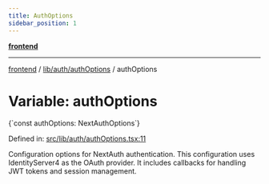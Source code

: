 ```yaml
---
title: AuthOptions
sidebar_position: 1
---
```



[**frontend**](../../../..)

***

[frontend](../../../..) / [lib/auth/authOptions](..) / authOptions

# Variable: authOptions

<CodeBlock language="ts">
{`const authOptions: NextAuthOptions`}
</CodeBlock>

Defined in: [src/lib/auth/authOptions.tsx:11](https://github.com/svsticky/CommitteeClash/blob/8a31d8fc8422df670b3b4cb3b5fd558ecdeabb90/frontend/src/lib/auth/authOptions.tsx#L11)

Configuration options for NextAuth authentication.
This configuration uses IdentityServer4 as the OAuth provider.
It includes callbacks for handling JWT tokens and session management.

